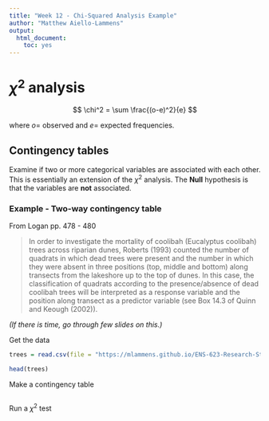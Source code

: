 ```yaml
---
title: "Week 12 - Chi-Squared Analysis Example"
author: "Matthew Aiello-Lammens"
output:
  html_document:
    toc: yes
---
```



# $\chi^2$ analysis


$$
\chi^2 = \sum \frac{(o-e)^2}{e}
$$

where $o =$ observed and $e =$ expected frequencies.


## Contingency tables

Examine if two or more categorical variables are associated with each other. This is essentially an extension of the $\chi^2$ analysis. The **Null** hypothesis is that the variables are **not** associated.

### Example - Two-way contingency table

From Logan pp. 478 - 480

> In order to investigate the mortality of coolibah (Eucalyptus coolibah) trees across riparian dunes, Roberts (1993) counted the number of quadrats in which dead trees were present and the number in which they were absent in three positions (top, middle and bottom) along transects from the lakeshore up to the top of dunes. In this case, the classification of quadrats according to the presence/absence of dead coolibah trees will be interpreted as a response variable and the position along transect as a predictor variable (see Box 14.3 of Quinn and Keough (2002)).

*(If there is time, go through few slides on this.)*

Get the data

```r
trees = read.csv(file = "https://mlammens.github.io/ENS-623-Research-Stats/data/Logan_Examples/Chapter16/Data/roberts.csv")

head(trees)
```

Make a contingency table

```r

```

Run a $\chi^2$ test

```r

```
